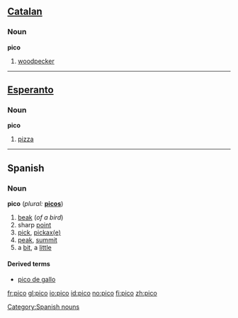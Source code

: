 {{see|Pico}}
==[[Catalan]]==
===Noun===
'''pico'''
#[[woodpecker]]

----

==[[Esperanto]]==
===Noun===
'''pico'''
# [[pizza]]

----

==Spanish==

===Noun===
'''pico''' (''plural:'' '''[[picos]]''')
# [[beak]] (''of a bird'')
# sharp [[point]]
# [[pick]], [[pickaxe|pickax(e)]]
# [[peak]], [[summit]]
# a [[bit]], a [[little]]

====Derived terms====
*[[pico de gallo]]

[[Category:Spanish nouns]]

[[fr:pico]]
[[gl:pico]]
[[io:pico]]
[[id:pico]]
[[no:pico]]
[[fi:pico]]
[[zh:pico]]